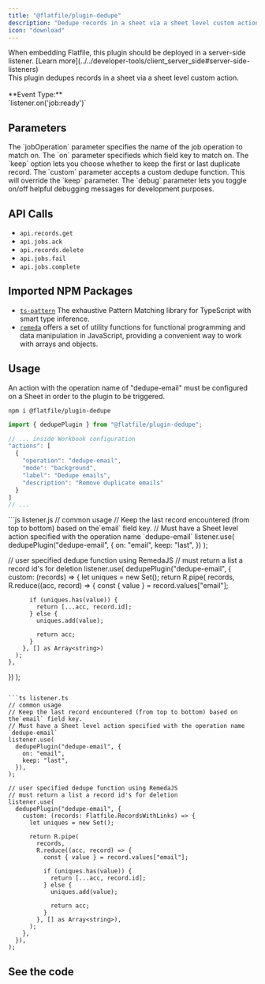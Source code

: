 ```yaml
---
title: "@flatfile/plugin-dedupe"
description: "Dedupe records in a sheet via a sheet level custom action."
icon: "download"
---
```


<Warning>
  When embedding Flatfile, this plugin should be deployed in a server-side
  listener. [Learn
  more](../../developer-tools/client_server_side#server-side-listeners)
</Warning>

<CardGroup cols={1}>
  <Card
    title="@flatfile/plugin-dedupe"
    href="https://github.com/FlatFilers/flatfile-plugins/tree/main/plugins/dedupe"
    icon="github"
  >
    <br />
    This plugin dedupes records in a sheet via a sheet level custom action.
    <br />
    <br />
    **Event Type:**
    <br />
    `listener.on('job:ready')`
  </Card>
</CardGroup>

## Parameters

<ParamField path="jobOperation" type="string" required>
  The `jobOperation` parameter specifies the name of the job operation to match
  on.
</ParamField>

<ParamField path="opt.on" type="string">
  The `on` parameter specifieds which field key to match on.
</ParamField>

<ParamField path="opt.keep" type="'first' | 'last'">
  The `keep` option lets you choose whether to keep the first or last duplicate
  record.
</ParamField>

<ParamField path="opt.custom" type="function">
  The `custom` parameter accepts a custom dedupe function. This will override
  the `keep` parameter.
</ParamField>

<ParamField path="opt.debug" type="boolean">
  The `debug` parameter lets you toggle on/off helpful debugging messages for
  development purposes.
</ParamField>

## API Calls

- `api.records.get`
- `api.jobs.ack`
- `api.records.delete`
- `api.jobs.fail`
- `api.jobs.complete`

## Imported NPM Packages

- [`ts-pattern`](https://www.npmjs.com/package/ts-pattern) The exhaustive Pattern Matching library for TypeScript with smart type inference.
- [`remeda`](https://www.npmjs.com/package/remeda) offers a set of utility functions for functional programming and data manipulation in JavaScript, providing a convenient way to work with arrays and objects.

## Usage

An action with the operation name of "dedupe-email" must be configured on a Sheet in order to the plugin to be triggered.

```SSH install
npm i @flatfile/plugin-dedupe
```

```js import
import { dedupePlugin } from "@flatfile/plugin-dedupe";
```

```ts
// ... inside Workbook configuration
"actions": [
  {
    "operation": "dedupe-email",
    "mode": "background",
    "label": "Dedupe emails",
    "description": "Remove duplicate emails"
  }
]
// ...
```

<CodeGroup>
```js listener.js
// common usage
// Keep the last record encountered (from top to bottom) based on the`email` field key.
// Must have a Sheet level action specified with the operation name `dedupe-email`
listener.use(
  dedupePlugin("dedupe-email", {
    on: "email",
    keep: "last",
  })
);

// user specified dedupe function using RemedaJS
// must return a list a record id's for deletion
listener.use(
  dedupePlugin("dedupe-email", {
    custom: (records) => {
      let uniques = new Set();
      return R.pipe(
        records,
        R.reduce((acc, record) => {
          const { value } = record.values["email"];

          if (uniques.has(value)) {
            return [...acc, record.id];
          } else {
            uniques.add(value);

            return acc;
          }
        }, [] as Array<string>)
      );
    },
  })
);
```

```ts listener.ts
// common usage
// Keep the last record encountered (from top to bottom) based on the`email` field key.
// Must have a Sheet level action specified with the operation name `dedupe-email`
listener.use(
  dedupePlugin("dedupe-email", {
    on: "email",
    keep: "last",
  }),
);

// user specified dedupe function using RemedaJS
// must return a list a record id's for deletion
listener.use(
  dedupePlugin("dedupe-email", {
    custom: (records: Flatfile.RecordsWithLinks) => {
      let uniques = new Set();

      return R.pipe(
        records,
        R.reduce((acc, record) => {
          const { value } = record.values["email"];

          if (uniques.has(value)) {
            return [...acc, record.id];
          } else {
            uniques.add(value);

            return acc;
          }
        }, [] as Array<string>),
      );
    },
  }),
);
```

</CodeGroup>

## See the code

<CardGroup cols={2}>
  <Card
    title="@flatfile/plugin-dedupe"
    href="https://github.com/FlatFilers/flatfile-plugins/tree/main/plugins/dedupe"
    icon="github"
  ></Card>
</CardGroup>
